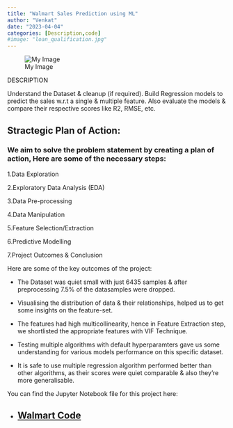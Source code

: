```yaml
---
title: "Walmart Sales Prediction using ML"
author: "Venkat"
date: "2023-04-04"
categories: [Description,code]
#image: "loan_qualification.jpg"
---
```


![My Image](Walmart-eCommerce-sales-trend.png){alt="My Image"}

DESCRIPTION

Understand the Dataset & cleanup (if required). Build Regression models to predict the sales w.r.t a single & multiple feature. Also evaluate the models & compare their respective scores like R2, RMSE, etc.

## Stractegic Plan of Action:

### We aim to solve the problem statement by creating a plan of action, Here are some of the necessary steps:

1.Data Exploration

2.Exploratory Data Analysis (EDA)

3.Data Pre-processing

4.Data Manipulation

5.Feature Selection/Extraction

6.Predictive Modelling

7.Project Outcomes & Conclusion

Here are some of the key outcomes of the project:

-   The Dataset was quiet small with just 6435 samples & after preprocessing 7.5% of the datasamples were dropped.

-   Visualising the distribution of data & their relationships, helped us to get some insights on the feature-set.

-   The features had high multicollinearity, hence in Feature Extraction step, we shortlisted the appropriate features with VIF Technique.

-   Testing multiple algorithms with default hyperparamters gave us some understanding for various models performance on this specific dataset.

-   It is safe to use multiple regression algorithm performed better than other algorithms, as their scores were quiet comparable & also they're more generalisable.

You can find the Jupyter Notebook file for this project here:

-   

    ## [Walmart Code](https://github.com/venkata007-ghost/walmartsales/blob/master/Walmart%20sales%20prediction%20using%20ML.ipynb)
